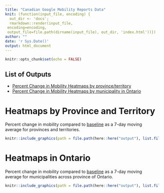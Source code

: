 ```yaml
---
title: "Canadian Google Mobility Reports Data"
knit: (function(input_file, encoding) {
  out_dir <- 'docs';
  rmarkdown::render(input_file,
 encoding=encoding,
 output_file=file.path(dirname(input_file), out_dir, 'index.html'))})
author: ""
date: 'r Sys.Date()'
output: html_document
---
```


```r
knitr::opts_chunk$set(echo = FALSE)
```


## List of Outputs

- [Percent Change in Mobility Heatmaps by province/territory](#heatmaps-by-province-and-territory)
- [Percent Change in Mobility Heatmaps by municipality in Ontario](#heatmaps-in-ontario)

# Heatmaps by Province and Territory

Percent change in mobility compared to [baseline](https://support.google.com/covid19-mobility/answer/9824897?hl=en&ref_topic=9822927#) as a 7-day moving average for provinces and territories.
```r
knitr::include_graphics(path = file.path(here::here("output"), list.files(here::here("output"), pattern = "heatmap_")))
```


# Heatmaps in Ontario

Percent change in mobility compared to [baseline](https://support.google.com/covid19-mobility/answer/9824897?hl=en&ref_topic=9822927#) as a 7-day moving average for municipalities across province of Ontario.

```r
knitr::include_graphics(path = file.path(here::here("output"), list.files(here::here("output"), pattern = "heatmapON_")))
```

